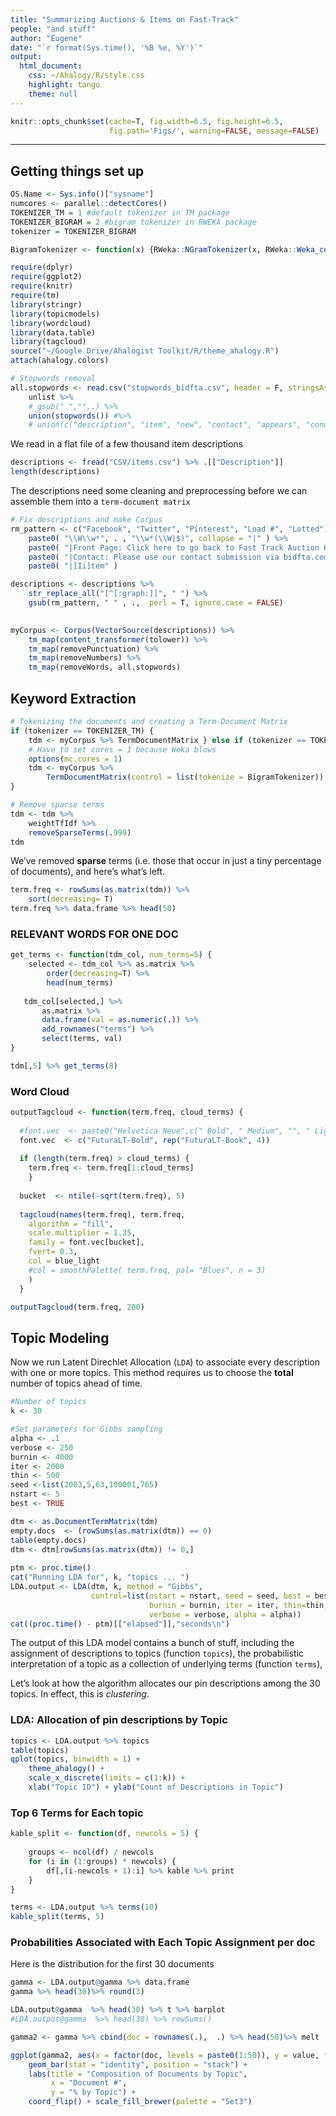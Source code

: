 ```yaml
---
title: "Summarizing Auctions & Items on Fast-Track"
people: "and stuff"
author: "Eugene"
date: "`r format(Sys.time(), '%B %e, %Y')`"
output:
  html_document: 
    css: ~/Ahalogy/R/style.css
    highlight: tango
    theme: null
---
```


```r
knitr::opts_chunk$set(cache=T, fig.width=6.5, fig.height=6.5, 
                      fig.path='Figs/', warning=FALSE, message=FALSE)
```

***
## Getting things set up
```r
OS.Name <- Sys.info()["sysname"]
numcores <- parallel::detectCores()
TOKENIZER_TM = 1 #default tokenizer in TM package
TOKENIZER_BIGRAM = 2 #bigram tokenizer in RWEKA package
tokenizer = TOKENIZER_BIGRAM

BigramTokenizer <- function(x) {RWeka::NGramTokenizer(x, RWeka::Weka_control(min = 1, max = 2))}
```

```r
require(dplyr)
require(ggplot2)
require(knitr)
require(tm)
library(stringr)
library(topicmodels)
library(wordcloud)
library(data.table)
library(tagcloud)
source("~/Google Drive/Ahalogist Toolkit/R/theme_ahalogy.R")
attach(ahalogy.colors)

# Stopwords removal
all.stopwords <- read.csv("stopwords_bidfta.csv", header = F, stringsAsFactors = F) %>%
    unlist %>%
    # gsub(" ","",.) %>%
    union(stopwords()) #%>% 
    # union(c("description", "item", "new", "contact", "appears", "condition", "preview", "newitem"))

```

We read in a flat file of a few thousand item descriptions
```r
descriptions <- fread("CSV/items.csv") %>% .[["Description"]]
length(descriptions)
```

The descriptions need some cleaning and preprocessing before we can assemble them into a `term-document matrix`
```r
# Fix descriptions and make Corpus
rm_pattern <- c("Facebook", "Twitter", "Pinterest", "Load #", "Lotted") %>% 
    paste0( "\\W\\w*", . , "\\w*(\\W|$)", collapse = "|" ) %>% 
    paste0( "|Front Page: Click here to go back to Fast Track Auction Home Page" ) %>% 
    paste0( "|Contact: Please use our contact submission via bidfta.com to submit any questions regarding this auction.") %>% 
    paste0( "|[Ii]tem" )

descriptions <- descriptions %>% 
    str_replace_all("[^[:graph:]]", " ") %>% 
    gsub(rm_pattern, " " , .,  perl = T, ignore.case = FALSE)
    

myCorpus <- Corpus(VectorSource(descriptions)) %>% 
    tm_map(content_transformer(tolower)) %>% 
    tm_map(removePunctuation) %>% 
    tm_map(removeNumbers) %>% 
    tm_map(removeWords, all.stopwords)
```

## Keyword Extraction
```r
# Tokenizing the documents and creating a Term-Document Matrix
if (tokenizer == TOKENIZER_TM) {
    tdm <- myCorpus %>% TermDocumentMatrix } else if (tokenizer == TOKENIZER_BIGRAM) {
    # Have to set cores = 1 because Weka blows
    options(mc.cores = 1)
    tdm <- myCorpus %>%
        TermDocumentMatrix(control = list(tokenize = BigramTokenizer))
}

```

```r
# Remove sparse terms
tdm <- tdm %>% 
    weightTfIdf %>% 
    removeSparseTerms(.999)
tdm
```

We've removed __sparse__ terms (i.e. those that occur in just a tiny percentage of documents), and here's what's left.
```r
term.freq <- rowSums(as.matrix(tdm)) %>% 
    sort(decreasing= T)
term.freq %>% data.frame %>% head(50)
```


### RELEVANT WORDS FOR ONE DOC
```r
get_terms <- function(tdm_col, num_terms=5) {
    selected <- tdm_col %>% as.matrix %>% 
        order(decreasing=T) %>% 
        head(num_terms)
        
   tdm_col[selected,] %>% 
       as.matrix %>% 
       data.frame(val = as.numeric(.)) %>% 
       add_rownames("terms") %>% 
       select(terms, val)
}

tdm[,5] %>% get_terms(8)
```


### Word Cloud
```r
outputTagcloud <- function(term.freq, cloud_terms) {
  
  #font.vec  <- paste0("Helvetica Neue",c(" Bold", " Medium", "", " Light", " Thin"))
  font.vec  <- c("FuturaLT-Bold", rep("FuturaLT-Book", 4))
  
  if (length(term.freq) > cloud_terms) {
    term.freq <- term.freq[1:cloud_terms]
    }
  
  bucket  <- ntile(-sqrt(term.freq), 5)
  
  tagcloud(names(term.freq), term.freq, 
    algorithm = "fill",
    scale.multiplier = 1.35,
    family = font.vec[bucket], 
    fvert= 0.3,
    col = blue_light
    #col = smoothPalette( term.freq, pal= "Blues", n = 3)
    )
  }
```

```r
outputTagcloud(term.freq, 200)
```


## Topic Modeling
Now we run Latent Direchlet Allocation (`LDA`) to associate every description with one or more topics. This method requires us to choose the __total__ number of topics ahead of time.
```r
#Number of topics
k <- 30

#Set parameters for Gibbs sampling
alpha <- .1
verbose <- 250
burnin <- 4000
iter <- 2000
thin <- 500
seed <-list(2003,5,63,100001,765)
nstart <- 5
best <- TRUE

dtm <- as.DocumentTermMatrix(tdm)
empty.docs  <- (rowSums(as.matrix(dtm)) == 0)
table(empty.docs)
dtm <- dtm[rowSums(as.matrix(dtm)) != 0,]
    
ptm <- proc.time()
cat("Running LDA for", k, "topics ... ")
LDA.output <- LDA(dtm, k, method = "Gibbs", 
                  control=list(nstart = nstart, seed = seed, best = best, 
                               burnin = burnin, iter = iter, thin=thin,
                               verbose = verbose, alpha = alpha))
cat((proc.time() - ptm)[["elapsed"]],"seconds\n")
```

The output of this LDA model contains a bunch of stuff, including the assignment of descriptions to topics (function `topics`), the probabilistic interpretation of a topic as a collection of underlying terms (function `terms`), 

Let's look at how the algorithm allocates our pin descriptions among the 30 topics. In effect, this is _clustering_.

### LDA: Allocation of pin descriptions by Topic
```r
topics <- LDA.output %>% topics
table(topics)
qplot(topics, binwidth = 1) + 
    theme_ahalogy() +
    scale_x_discrete(limits = c(1:k)) +
    xlab("Topic ID") + ylab("Count of Descriptions in Topic")
```


### Top 6 Terms for Each topic

```r
kable_split <- function(df, newcols = 5) {
    
    groups <- ncol(df) / newcols
    for (i in (1:groups) * newcols) {
        df[,(i-newcols + 1):i] %>% kable %>% print
    }
}
```


```r
terms <- LDA.output %>% terms(10)
kable_split(terms, 5)
```


### Probabilities Associated with Each Topic Assignment per doc

Here is the distribution for the first 30 documents
```r
gamma <- LDA.output@gamma %>% data.frame
gamma %>% head(30)%>% round(3)

LDA.output@gamma  %>% head(30) %>% t %>% barplot
#LDA.output@gamma  %>% head(30) %>% rowSums()
```


```r
gamma2 <- gamma %>% cbind(doc = rownames(.),  .) %>% head(50)%>% melt 

ggplot(gamma2, aes(x = factor(doc, levels = paste0(1:50)), y = value, fill = variable))+
    geom_bar(stat = "identity", position = "stack") +
    labs(title = "Composition of Documents by Topic", 
         x = "Document #",
         y = "% by Topic") +
    coord_flip() + scale_fill_brewer(palette = "Set3")
```

